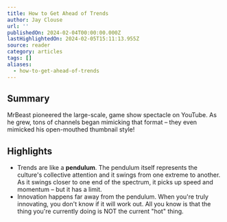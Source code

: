 ```yaml
---
title: How to Get Ahead of Trends
author: Jay Clouse
url: ''
publishedOn: 2024-02-04T00:00:00.000Z
lastHighlightedOn: 2024-02-05T15:11:13.955Z
source: reader
category: articles
tags: []
aliases:
  - how-to-get-ahead-of-trends
---
```

## Summary

MrBeast pioneered the large-scale, game show spectacle on YouTube. As he grew, tons of channels began mimicking that format – they even mimicked his open-mouthed thumbnail style!

## Highlights
- Trends are like a **pendulum**. The pendulum itself represents the culture's collective attention and it swings from one extreme to another. As it swings closer to one end of the spectrum, it picks up speed and momentum – but it has a limit.
- Innovation happens far away from the pendulum. When you're truly innovating, you don't know if it will work out. All you know is that the thing you're currently doing is NOT the current "hot" thing.
